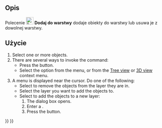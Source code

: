 <languages/>

{{Docnav/pl
|[[Draft_SelectGroup/pl|Wybierz warstwę]]
|[[Draft_AddToGroup/pl|Dodaj do grupy]]
|[[Draft_Workbench/pl|środowisko pracy Rysunek Roboczy]]
|IconL=Draft_SelectGroup.svg
|IconR=Draft_AddToGroup.svg
|IconC=Workbench_Draft.svg
}}

{{GuiCommand/pl
|Name=Draft AddToLayer
|Name/pl=Rysunek Roboczy: Dodaj do warstwy
|MenuLocation=Narzędzia → Dodaj do warstwy...
|Workbenches=[[Draft_Workbench/pl|Rysunek Roboczy]]
|Version=1.1
|SeeAlso=[[Draft_LayerManager/pl|Zarządzaj warstwami...]]
}}

<span id="Description"></span>
==Opis==

Polecenie [[Image:Draft_AddToLayer.svg|24px]] '''Dodaj do warstwy''' dodaje obiekty do warstwy lub usuwa je z dowolnej warstwy. {{Version/pl|1.1}}

<span id="Usage"></span>
==Użycie==

<div lang="en" dir="ltr" class="mw-content-ltr">
# Select one or more objects.
# There are several ways to invoke the command:
#* Press the {{Button|[[Image:Draft_AddToLayer.svg|16px]] [[Draft_AddToLayer|Add to layer...]]}} button.
#* Select the {{MenuCommand|Utilities → [[Image:Draft_AddToLayer.svg|16px]] Add to layer...}} option from the menu, or from the [[Tree_view|Tree view]] or [[3D_view|3D view]] context menu.
# A menu is displayed near the cursor. Do one of the following:
#* Select {{MenuCommand|Remove from layer}} to remove the objects from the layer they are in.
#* Select the layer you want to add the objects to.
#* Select {{MenuCommand|Add to new layer...}} to add the objects to a new layer:
#*# The {{MenuCommand|Create new layer}} dialog box opens.
#*# Enter a {{MenuCommand|Layer name}}.
#*# Press the {{Button|OK}} button.
</div>


<div lang="en" dir="ltr" class="mw-content-ltr">
{{Docnav
|[[Draft_SelectGroup|SelectGroup]]
|[[Draft_AddToGroup|AddToGroup]]
|[[Draft_Workbench|Draft]]
|IconL=Draft_SelectGroup.svg
|IconR=Draft_AddToGroup.svg
|IconC=Workbench_Draft.svg
}}
</div>

{{Draft Tools navi{{#translation:}}}}
{{Userdocnavi{{#translation:}}}}